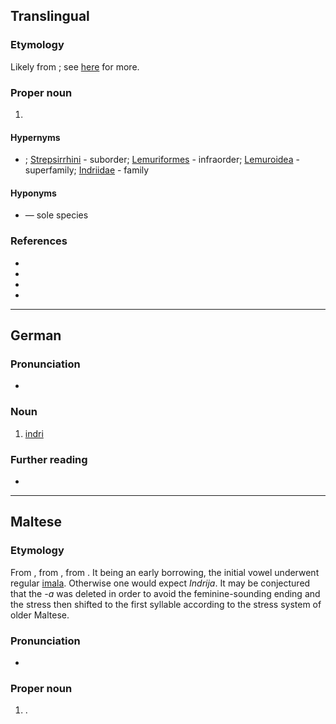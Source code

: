 {{also|indri}}
==Translingual==

===Etymology===
Likely from {{der|mul|mg|endira}}; see [[indri#Etymology|here]] for more.

===Proper noun===
{{taxoninfl|i=1|g=m}}

# {{taxon|genus|family|Indriidae|the [[indri]], a large [[lemur]]}}

====Hypernyms====
* {{sense|family}} {{Primates Hypernyms}}; [[Strepsirrhini]]&nbsp;- suborder; [[Lemuriformes]]&nbsp;- infraorder; [[Lemuroidea]]&nbsp;- superfamily; [[Indriidae]]&nbsp;- family

====Hyponyms====
* {{m|mul|Indri indri}} — sole species

===References===
* {{pedia|i=1}}
* {{specieslite|i=1}}
* {{comcatlite|i=1}}
* {{R:Mammals|i=1|12800081}}
----

==German==
{{wikipedia|lang=de}}

===Pronunciation===
* {{audio|de|De-Indri.ogg|Audio}}

===Noun===
{{de-noun|m|Indris|Indris}}

# [[indri]] {{gloss|a large [[lemur]], (''[[Indri indri]]'')}}

===Further reading===
* {{R:Duden}}

{{C|de|Primates}}

----

==Maltese==

===Etymology===
From {{bor|mt|scn|Andrìa}}, from {{der|mt|la|Andreas}}, from {{der|mt|grc|Ἀνδρέας}}. It being an early borrowing, the initial vowel underwent regular [[imala]]. Otherwise one would expect ''Indrija''. It may be conjectured that the ''-a'' was deleted in order to avoid the feminine-sounding ending and the stress then shifted to the first syllable according to the stress system of older Maltese.

===Pronunciation===
* {{IPA|mt|/ˈɪn.drɪ/}}

===Proper noun===
{{mt-proper noun|g=m}}

# {{lb|mt|also|biblical}} {{given name|mt|male|from=Ancient Greek|eq=Andrew}}.